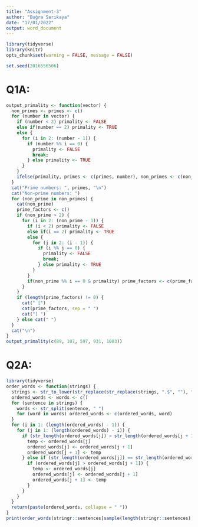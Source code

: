 ```yaml
---
title: "Assignment-3"
author: "Buğra Sarıkaya"
date: "17/01/2022"
output: word_document
---
```

``` r
library(tidyverse)
library(knitr)
opts_chunk$set(warning = FALSE, message = FALSE)
```
``` r
set.seed(2016556506)
```
# Q1A:
``` r
output_primality <- function(vector) {
  non_primes <- primes <- c()
  for (number in vector) {
    if (number < 2) primality <- FALSE
    else if(number == 2) primality <- TRUE
    else {
      for (i in 2: (number - 1)) {
        if (number %% i == 0) {
          primality <- FALSE
          break;
        } else primality <- TRUE
      }
    }
    ifelse(primality, primes <- c(primes, number), non_primes <- c(non_primes, number))
  }
  cat("Prime numbers: ", primes, "\n")
  cat("Non-prime numbers: ")
  for (non_prime in non_primes) {
    cat(non_prime)
    prime_factors <- c()
    if (non_prime > 2) {
      for (i in 2: (non_prime - 1)) {
        if (i < 2) primality <- FALSE
        else if(i == 2) primality <- TRUE
        else {
          for (j in 2: (i - 1)) {
            if (i %% j == 0) {
              primality <- FALSE
              break;
            } else primality <- TRUE
          }
        }
        if(non_prime %% i == 0 & primality) prime_factors <- c(prime_factors, i)
      }
    }
    if (length(prime_factors) != 0) {
      cat(" [")
      cat(prime_factors, sep = " ")
      cat("] ")
    } else cat(" ")
  }
  cat("\n")
}
output_primality(c(89, 107, 597, 931, 1083))
```
# Q2A:
``` r
library(tidyverse)
order_words <- function(strings) {
  strings <- str_to_lower(str_replace(str_replace(strings, ".$", ""), "\\.", ""))
  ordered_words <- words <- c()
  for (sentence in strings) {
    words <- str_split(sentence, " ")
    for (word in words) ordered_words <- c(ordered_words, word)
  }
  for (i in 1: (length(ordered_words) - 1)) {
    for (j in 1: (length(ordered_words) - i)) {
      if (str_length(ordered_words[j]) > str_length(ordered_words[j + 1])) {
        temp <- ordered_words[j]
        ordered_words[j] <- ordered_words[j + 1]
        ordered_words[j + 1] <- temp
      } else if (str_length(ordered_words[j]) == str_length(ordered_words[j + 1])) {
        if (ordered_words[j] > ordered_words[j + 1]) {
          temp <- ordered_words[j]
          ordered_words[j] <- ordered_words[j + 1]
          ordered_words[j + 1] <- temp
        }
      }
    }
  }
  return(paste(ordered_words, collapse = " "))
}
print(order_words(stringr::sentences[sample(length(stringr::sentences), 6)]))
```